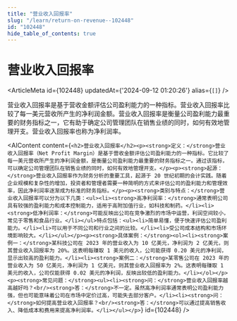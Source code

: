 ```yaml
---
title: "营业收入回报率"
slug: "/learn/return-on-revenue--102448"
id: "102448"
hide_table_of_contents: true
---
```



# 营业收入回报率

<ArticleMeta id={102448} updatedAt={'2024-09-12 01:20:26'} alias={`[]`} />
<div className='border-solid border-b border-t-0 my-4 border-[var(--ifm-color-gray-300)]' />

营业收入回报率是基于营收金额评估公司盈利能力的一种指标。营业收入回报率比较了每一美元营收所产生的净利润金额。营业收入回报率是衡量公司盈利能力最重要的财务指标之一，它有助于确定公司管理团队在销售业绩的同时，如何有效地管理开支。营业收入回报率也称为净利润率。

<AIContent content={`<h2>营业收入回报率</h2><p><strong>定义：</strong>营业收入回报率（Net Profit Margin）是基于营收金额评估公司盈利能力的一种指标。它比较了每一美元营收所产生的净利润金额，是衡量公司盈利能力最重要的财务指标之一。通过该指标，可以确定公司管理团队在销售业绩的同时，如何有效地管理开支。</p><p><strong>起源：</strong>营业收入回报率作为财务分析的重要工具，起源于 20 世纪初期的会计实践。随着企业规模和复杂性的增加，投资者和管理者需要一种简明的方式来评估公司的盈利能力和管理效率，因此净利润率逐渐成为标准的财务指标。</p><p><strong>类别与特点：</strong>营业收入回报率可以分为以下几类：<ul><li><strong>高净利润率：</strong>通常表明公司具有较强的盈利能力和成本控制能力，适用于高附加值行业，如科技和制药。</li><li><strong>低净利润率：</strong>可能反映出公司在竞争激烈的市场中运营，利润空间较小，常见于零售和食品行业。</li></ul>特点包括：<ul><li>简单易懂，便于快速评估公司盈利能力。</li><li>可以用于不同公司和行业之间的比较。</li><li>受公司成本结构和市场环境影响较大。</li></ul></p><p><strong>具体案例：</strong><ol><li><strong>案例一：</strong>某科技公司在 2023 年的营业收入为 10 亿美元，净利润为 2 亿美元，则其营业收入回报率为 20%。这表明每赚取 1 美元的收入，公司能获得 0.20 美元的净利润，显示出较高的盈利能力。</li><li><strong>案例二：</strong>某零售公司在 2023 年的营业收入为 50 亿美元，净利润为 1 亿美元，则其营业收入回报率为 2%。这表明每赚取 1 美元的收入，公司仅能获得 0.02 美元的净利润，反映出较低的盈利能力。</li></ol></p><p><strong>常见问题：</strong><ul><li><strong>问：</strong>营业收入回报率越高越好吗？<br/><strong>答：</strong>不一定。虽然高净利润率通常表明公司盈利能力强，但也可能意味着公司在市场中定价过高，可能失去部分客户。</li><li><strong>问：</strong>如何提高营业收入回报率？<br/><strong>答：</strong>可以通过提高销售收入、降低成本和费用来提高净利润率。</li></ul></p>`} id={102448} />
